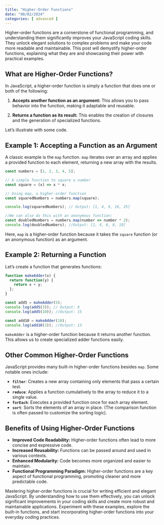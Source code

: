 ```yaml
---
title: "Higher-Order Functions"
date: "08/02/2024"
categories: [ advanced ]
---
```


Higher-order functions are a cornerstone of functional programming, and understanding them significantly improves your JavaScript coding skills.  They unlock elegant solutions to complex problems and make your code more readable and maintainable.  This post will demystify higher-order functions, explaining what they are and showcasing their power with practical examples.

## What are Higher-Order Functions?

In JavaScript, a higher-order function is simply a function that does one or both of the following:

1. **Accepts another function as an argument:**  This allows you to pass behavior into the function, making it adaptable and reusable.

2. **Returns a function as its result:** This enables the creation of closures and the generation of specialized functions.

Let's illustrate with some code.

## Example 1: Accepting a Function as an Argument

A classic example is the `map` function.  `map` iterates over an array and applies a provided function to each element, returning a new array with the results.

```javascript
const numbers = [1, 2, 3, 4, 5];

// A simple function to square a number
const square = (x) => x * x;

// Using map, a higher-order function
const squaredNumbers = numbers.map(square); 

console.log(squaredNumbers); // Output: [1, 4, 9, 16, 25]

//We can also do this with an anonymous function:
const doubledNumbers = numbers.map(number => number * 2);
console.log(doubledNumbers); //Output: [2, 4, 6, 8, 10]
```

Here, `map` is a higher-order function because it takes the `square` function (or an anonymous function) as an argument.


## Example 2: Returning a Function

Let's create a function that generates functions:

```javascript
function makeAdder(x) {
  return function(y) {
    return x + y;
  };
}

const add5 = makeAdder(5);
console.log(add5(3)); // Output: 8
console.log(add5(10)); //Output: 15

const add10 = makeAdder(10);
console.log(add10(3)); //Output: 13
```

`makeAdder` is a higher-order function because it returns another function.  This allows us to create specialized adder functions easily.


## Other Common Higher-Order Functions

JavaScript provides many built-in higher-order functions besides `map`.  Some notable ones include:

* **`filter`**: Creates a new array containing only elements that pass a certain test.
* **`reduce`**: Applies a function cumulatively to the array to reduce it to a single value.
* **`forEach`**: Executes a provided function once for each array element.
* **`sort`**: Sorts the elements of an array in place.  (The comparison function is often passed to customize the sorting logic).


## Benefits of Using Higher-Order Functions

* **Improved Code Readability:**  Higher-order functions often lead to more concise and expressive code.
* **Increased Reusability:** Functions can be passed around and used in various contexts.
* **Enhanced Modularity:**  Code becomes more organized and easier to maintain.
* **Functional Programming Paradigm:**  Higher-order functions are a key aspect of functional programming, promoting cleaner and more predictable code.


Mastering higher-order functions is crucial for writing efficient and elegant JavaScript. By understanding how to use them effectively, you can unlock significant improvements in your coding skills and create more robust and maintainable applications.  Experiment with these examples, explore the built-in functions, and start incorporating higher-order functions into your everyday coding practices.

